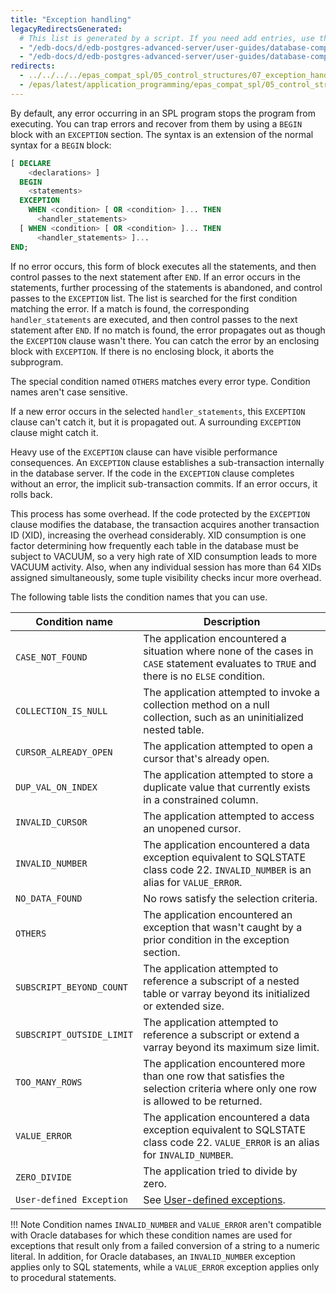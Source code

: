 ```yaml
---
title: "Exception handling"
legacyRedirectsGenerated:
  # This list is generated by a script. If you need add entries, use the `legacyRedirects` key.
  - "/edb-docs/d/edb-postgres-advanced-server/user-guides/database-compatibility-for-oracle-developers-guide/9.6/Database_Compatibility_for_Oracle_Developers_Guide_v9.6.1.068.html"
  - "/edb-docs/d/edb-postgres-advanced-server/user-guides/database-compatibility-for-oracle-developers-guide/9.5/Database_Compatibility_for_Oracle_Developers_Guide.1.162.html"
redirects:
  - ../../../../epas_compat_spl/05_control_structures/07_exception_handling #generated for docs/epas/reorg-role-use-case-mode
  - /epas/latest/application_programming/epas_compat_spl/05_control_structures/07_exception_handling/
---
```


<div id="exception_handling" class="registered_link"></div>

By default, any error occurring in an SPL program stops the program from executing. You can trap errors and recover from them by using a `BEGIN` block with an `EXCEPTION` section. The syntax is an extension of the normal syntax for a `BEGIN` block:

```sql
[ DECLARE
    <declarations> ]
  BEGIN
    <statements>
  EXCEPTION
    WHEN <condition> [ OR <condition> ]... THEN
      <handler_statements>
  [ WHEN <condition> [ OR <condition> ]... THEN
      <handler_statements> ]...
END;
```

If no error occurs, this form of block executes all the statements, and then control passes to the next statement after `END`. If an error occurs in the statements, further processing of the statements is abandoned, and control passes to the `EXCEPTION` list. The list is searched for the first condition matching the error. If a match is found, the corresponding `handler_statements` are executed, and then control passes to the next statement after `END`. If no match is found, the error propagates out as though the `EXCEPTION` clause wasn't there. You can catch the error by an enclosing block with `EXCEPTION`. If there is no enclosing block, it aborts the subprogram.

The special condition named `OTHERS` matches every error type. Condition names aren't case sensitive.

If a new error occurs in the selected `handler_statements`, this `EXCEPTION` clause can't catch it, but it is propagated out. A surrounding `EXCEPTION` clause might catch it.

Heavy use of the `EXCEPTION` clause can have visible performance consequences. An `EXCEPTION` clause establishes a sub-transaction internally in the database server. If the code in the `EXCEPTION` clause completes without an error, the implicit sub-transaction commits. If an error occurs, it rolls back. 

This process has some overhead. If the code protected by the `EXCEPTION` clause modifies the database, the transaction acquires another transaction ID (XID), increasing the overhead considerably. XID consumption is one factor determining how frequently each table in the database must be subject to VACUUM, so a very high rate of XID consumption leads to more VACUUM activity. Also, when any individual session has more than 64 XIDs assigned simultaneously, some tuple visibility checks incur more overhead. 

The following table lists the condition names that you can use.

| Condition name            | Description                                                                                                                                   |
| ------------------------- | --------------------------------------------------------------------------------------------------------------------------------------------- |
| `CASE_NOT_FOUND`          | The application encountered a situation where none of the cases in `CASE` statement evaluates to `TRUE` and there is no `ELSE` condition. |
| `COLLECTION_IS_NULL`      | The application attempted to invoke a collection method on a null collection, such as an uninitialized nested table.                       |
| `CURSOR_ALREADY_OPEN`     | The application attempted to open a cursor that's already open.                                                                          |
| `DUP_VAL_ON_INDEX`        | The application attempted to store a duplicate value that currently exists in a constrained column.                                   |
| `INVALID_CURSOR`          | The application attempted to access an unopened cursor.                                                                                   |
| `INVALID_NUMBER`          | The application encountered a data exception equivalent to SQLSTATE class code 22. `INVALID_NUMBER` is an alias for `VALUE_ERROR`.      |
| `NO_DATA_FOUND`           | No rows satisfy the selection criteria.                                                                                                       |
| `OTHERS`                  | The application encountered an exception that wasn't caught by a prior condition in the exception section.                           |
| `SUBSCRIPT_BEYOND_COUNT`  | The application attempted to reference a subscript of a nested table or varray beyond its initialized or extended size.                   |
| `SUBSCRIPT_OUTSIDE_LIMIT` | The application attempted to reference a subscript or extend a varray beyond its maximum size limit.                                      |
| `TOO_MANY_ROWS`           | The application encountered more than one row that satisfies the selection criteria where only one row is allowed to be returned.       |
| `VALUE_ERROR`             | The application encountered a data exception equivalent to SQLSTATE class code 22. `VALUE_ERROR` is an alias for `INVALID_NUMBER`.      |
| `ZERO_DIVIDE`             | The application tried to divide by zero.                                                                                                  |
| `User-defined Exception`  | See [User-defined exceptions](08_user_defined_exceptions/#user_defined_exceptions).                                                           |

!!! Note
    Condition names `INVALID_NUMBER` and `VALUE_ERROR` aren't compatible with Oracle databases for which these condition names are used for exceptions that result only from a failed conversion of a string to a numeric literal. In addition, for Oracle databases, an `INVALID_NUMBER` exception applies only to SQL statements, while a `VALUE_ERROR` exception applies only to procedural statements.
